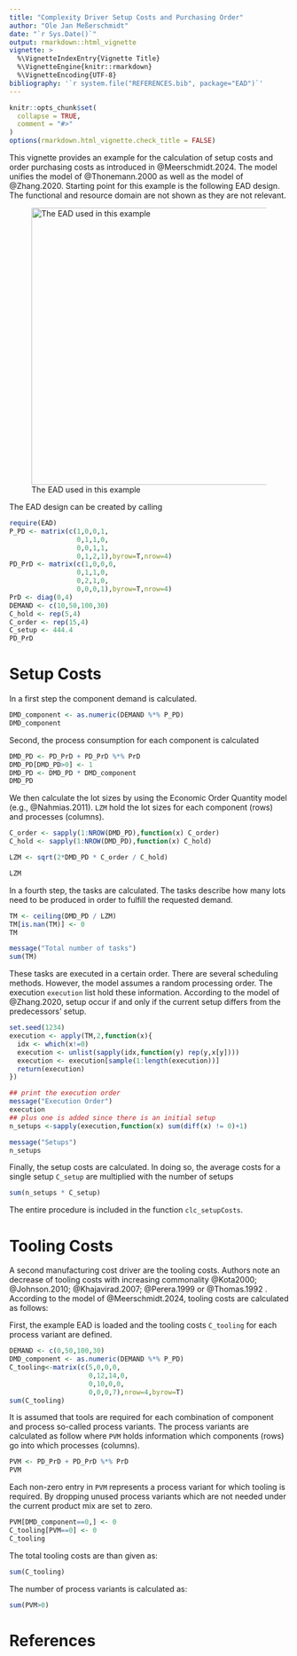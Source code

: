 ```yaml
---
title: "Complexity Driver Setup Costs and Purchasing Order"
author: "Ole Jan Meßerschmidt"
date: "`r Sys.Date()`"
output: rmarkdown::html_vignette
vignette: >
  %\VignetteIndexEntry{Vignette Title}
  %\VignetteEngine{knitr::rmarkdown}
  %\VignetteEncoding{UTF-8}
bibliography: '`r system.file("REFERENCES.bib", package="EAD")`'
---
```


```r
knitr::opts_chunk$set(
  collapse = TRUE,
  comment = "#>"
)
options(rmarkdown.html_vignette.check_title = FALSE)
```

This vignette provides an example for the calculation of setup costs and order purchasing costs as introduced in @Meerschmidt.2024. The model unifies the model of @Thonemann.2000 as well as the model of @Zhang.2020. Starting point for this example is the following EAD design. The functional and resource domain are not shown as they are not relevant.

![The EAD used in this example](images/setupCostsEAD.jpg){width="500"}

The EAD design can be created by calling

```r
require(EAD)
P_PD <- matrix(c(1,0,0,1,
                 0,1,1,0,
                 0,0,1,1,
                 0,1,2,1),byrow=T,nrow=4)
PD_PrD <- matrix(c(1,0,0,0,
                 0,1,1,0,
                 0,2,1,0,
                 0,0,0,1),byrow=T,nrow=4)
PrD <- diag(0,4)
DEMAND <- c(10,50,100,30)
C_hold <- rep(5,4)
C_order <- rep(15,4)
C_setup <- 444.4
PD_PrD
```

# Setup Costs

In a first step the component demand is calculated.

```r
DMD_component <- as.numeric(DEMAND %*% P_PD)
DMD_component
```

Second, the process consumption for each component is calculated

```r
DMD_PD <- PD_PrD + PD_PrD %*% PrD
DMD_PD[DMD_PD>0] <- 1
DMD_PD <- DMD_PD * DMD_component
DMD_PD
```

We then calculate the lot sizes by using the Economic Order Quantity model (e.g., @Nahmias.2011). `LZM` hold the lot sizes for each component (rows) and processes (columns).

```r
C_order <- sapply(1:NROW(DMD_PD),function(x) C_order)
C_hold <- sapply(1:NROW(DMD_PD),function(x) C_hold)

LZM <- sqrt(2*DMD_PD * C_order / C_hold)

LZM
```

In a fourth step, the tasks are calculated. The tasks describe how many lots need to be produced in order to fulfill the requested demand.

```r
TM <- ceiling(DMD_PD / LZM)
TM[is.nan(TM)] <- 0
TM

message("Total number of tasks")
sum(TM)
```

These tasks are executed in a certain order. There are several scheduling methods. However, the model assumes a random processing order. The execution `execution` list hold these information. According to the model of @Zhang.2020, setup occur if and only if the current setup differs from the predecessors' setup.

```r
set.seed(1234)
execution <- apply(TM,2,function(x){
  idx <- which(x!=0)
  execution <- unlist(sapply(idx,function(y) rep(y,x[y])))
  execution <- execution[sample(1:length(execution))]
  return(execution)
})

## print the execution order
message("Execution Order")
execution
## plus one is added since there is an initial setup
n_setups <-sapply(execution,function(x) sum(diff(x) != 0)+1)

message("Setups")
n_setups
```

Finally, the setup costs are calculated. In doing so, the average costs for a single setup `C_setup` are multiplied with the number of setups

```r
sum(n_setups * C_setup)
```

The entire procedure is included in the function `clc_setupCosts`.

# Tooling Costs

A second manufacturing cost driver are the tooling costs. Authors note an decrease of tooling costs with increasing commonality @Kota2000; @Johnson.2010; @Khajavirad.2007; @Perera.1999 or @Thomas.1992 . According to the model of @Meerschmidt.2024, tooling costs are calculated as follows:

First, the example EAD is loaded and the tooling costs `C_tooling` for each process variant are defined.

```r
DEMAND <- c(0,50,100,30)
DMD_component <- as.numeric(DEMAND %*% P_PD)
C_tooling<-matrix(c(5,0,0,0,
                    0,12,14,0,
                    0,10,0,0,
                    0,0,0,7),nrow=4,byrow=T)
sum(C_tooling)
```

It is assumed that tools are required for each combination of component and process so-called process variants. The process variants are calculated as follow where `PVM` holds information which components (rows) go into which processes (columns).

```r
PVM <- PD_PrD + PD_PrD %*% PrD
PVM
```

Each non-zero entry in `PVM` represents a process variant for which tooling is required. By dropping unused process variants which are not needed under the current product mix are set to zero.

```r
PVM[DMD_component==0,] <- 0
C_tooling[PVM==0] <- 0
C_tooling
```

The total tooling costs are than given as:

```r
sum(C_tooling)
```

The number of process variants is calculated as:

```r
sum(PVM>0)
```

# References
